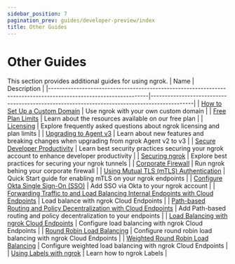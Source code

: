 ```yaml
---
sidebar_position: 7
pagination_prev: guides/developer-preview/index
title: Other Guides
---
```


# Other Guides

This section provides additional guides for using ngrok.
| Name | Description |
|-----------------------------------------------------------------------------------------------------------------|---------------------------------------------------------------------------------------------|
| [How to Set Up a Custom Domain](/universal-gateway/custom-domains) | Use ngrok with your own custom domain |
| [Free Plan Limits](/docs/pricing-limits/free-plan-limits) | Learn about the resources available on our free plan |
| [Licensing](licensing.md) | Explore frequently asked questions about ngrok licensing and plan limits |
| [Upgrading to Agent v3](upgrade-v2-v3.mdx) | Learn about new features and breaking changes when upgrading from ngrok Agent v2 to v3 |
| [Secure Developer Productivity](security-dev-productivity/security-dev-productivity.md) | Learn best security practices securing your ngrok account to enhance developer productivity |
| [Securing ngrok](securing-your-tunnels) | Explore best practices for securing your ngrok tunnels |
| [Corporate Firewall](running-behind-firewalls.md) | Run ngrok behing your corporate firewall |
| [Using Mutual TLS (mTLS) Authentication](using-tls-mutual-authentication.md) | Quick Start guide for enabling mTLS on your ngrok endpoints |
| [Configure Okta Single Sign-On (SSO)](dashboard-sso-okta-setup.md) | Add SSO via Okta to your ngrok account |
| [Forwarding Traffic to and Load Balancing Internal Endpoints with Cloud Endpoints](forwarding-and-load-balancing-with-cloud-endpoints.mdx) | Load balance with ngrok Cloud Endpoints |
| [Path-based Routing and Policy Decentralization with Cloud Endpoints](path-based-routing-and-policy-decentralization-with-cloud-endpoints.mdx) | Add Path-based routing and policy decentralization to your endpoints |
| [Load Balancing with ngrok Cloud Endpoints](/docs/guides/other-guides/load-balancing-multiple-clouds) | Configure load balancing with ngrok Cloud Endpoints |
| [Round Robin Load Balancing](/docs/guides/other-guides/forwarding-and-load-balancing-with-cloud-endpoints) | Configure round robin load balancing with ngrok Cloud Endpoints |
| [Weighted Round Robin Load Balancing](/docs/guides/other-guides/load-balancing-multiple-clouds/) | Configure weighted load balancing with ngrok Cloud Endpoints |
| [Using Labels with ngrok](using-labels-within-ngrok.md) | Learn how to ngrok Labels |

